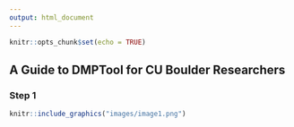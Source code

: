 ```yaml
---
output: html_document
---
```


```r
knitr::opts_chunk$set(echo = TRUE)
```

## A Guide to DMPTool for CU Boulder Researchers

### Step 1

```r
knitr::include_graphics("images/image1.png")
```


